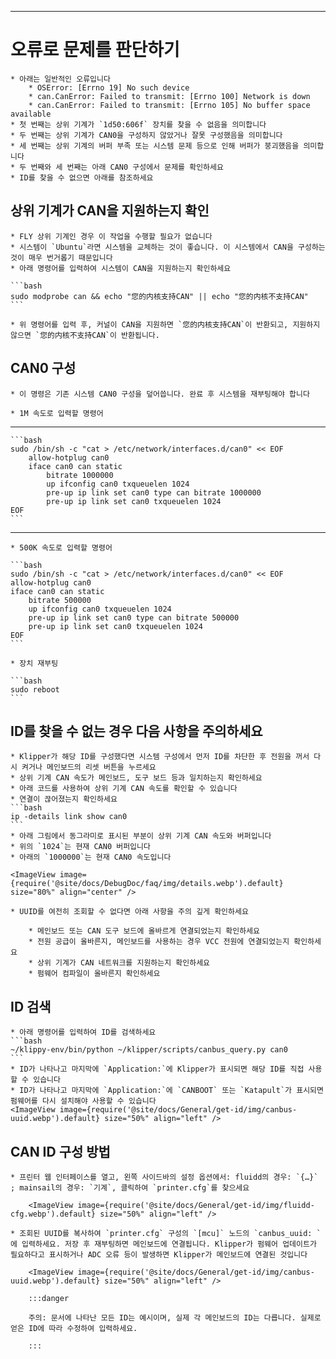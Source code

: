 ----

# 오류로 문제를 판단하기

    * 아래는 일반적인 오류입니다
        * OSError: [Errno 19] No such device
        * can.CanError: Failed to transmit: [Errno 100] Network is down
        * can.CanError: Failed to transmit: [Errno 105] No buffer space available
    * 첫 번째는 상위 기계가 `1d50:606f` 장치를 찾을 수 없음을 의미합니다
    * 두 번째는 상위 기계가 CAN0을 구성하지 않았거나 잘못 구성했음을 의미합니다
    * 세 번째는 상위 기계의 버퍼 부족 또는 시스템 문제 등으로 인해 버퍼가 붕괴했음을 의미합니다
    * 두 번째와 세 번째는 아래 CAN0 구성에서 문제를 확인하세요
    * ID를 찾을 수 없으면 아래를 참조하세요

## 상위 기계가 CAN을 지원하는지 확인

    * FLY 상위 기계인 경우 이 작업을 수행할 필요가 없습니다
    * 시스템이 `Ubuntu`라면 시스템을 교체하는 것이 좋습니다. 이 시스템에서 CAN을 구성하는 것이 매우 번거롭기 때문입니다
    * 아래 명령어를 입력하여 시스템이 CAN을 지원하는지 확인하세요

    ```bash
    sudo modprobe can && echo "您的内核支持CAN" || echo "您的内核不支持CAN"
    ```

    * 위 명령어를 입력 후, 커널이 CAN을 지원하면 `您的内核支持CAN`이 반환되고, 지원하지 않으면 `您的内核不支持CAN`이 반환됩니다.

## CAN0 구성

    * 이 명령은 기존 시스템 CAN0 구성을 덮어씁니다. 완료 후 시스템을 재부팅해야 합니다
    
    * 1M 속도로 입력할 명령어
----
    ```bash
    sudo /bin/sh -c "cat > /etc/network/interfaces.d/can0" << EOF
        allow-hotplug can0
        iface can0 can static
            bitrate 1000000
            up ifconfig can0 txqueuelen 1024
            pre-up ip link set can0 type can bitrate 1000000
            pre-up ip link set can0 txqueuelen 1024
    EOF
    ```
----
    * 500K 속도로 입력할 명령어

    ```bash
    sudo /bin/sh -c "cat > /etc/network/interfaces.d/can0" << EOF
    allow-hotplug can0
    iface can0 can static
        bitrate 500000
        up ifconfig can0 txqueuelen 1024
        pre-up ip link set can0 type can bitrate 500000
        pre-up ip link set can0 txqueuelen 1024
    EOF
    ```

    * 장치 재부팅

    ```bash
    sudo reboot
    ```


## ID를 찾을 수 없는 경우 다음 사항을 주의하세요

    * Klipper가 해당 ID를 구성했다면 시스템 구성에서 먼저 ID를 차단한 후 전원을 꺼서 다시 켜거나 메인보드의 리셋 버튼을 누르세요
    * 상위 기계 CAN 속도가 메인보드, 도구 보드 등과 일치하는지 확인하세요
    * 아래 코드를 사용하여 상위 기계 CAN 속도를 확인할 수 있습니다
    * 연결이 끊어졌는지 확인하세요
    ```bash
    ip -details link show can0
    ```
    * 아래 그림에서 동그라미로 표시된 부분이 상위 기계 CAN 속도와 버퍼입니다
    * 위의 `1024`는 현재 CAN0 버퍼입니다
    * 아래의 `1000000`는 현재 CAN0 속도입니다

    <ImageView image={require('@site/docs/DebugDoc/faq/img/details.webp').default} size="80%" align="center" />

    * UUID를 여전히 조회할 수 없다면 아래 사항을 주의 깊게 확인하세요

        * 메인보드 또는 CAN 도구 보드에 올바르게 연결되었는지 확인하세요
        * 전원 공급이 올바른지, 메인보드를 사용하는 경우 VCC 전원에 연결되었는지 확인하세요
        * 상위 기계가 CAN 네트워크를 지원하는지 확인하세요
        * 펌웨어 컴파일이 올바른지 확인하세요

## ID 검색

    * 아래 명령어를 입력하여 ID를 검색하세요
    ```bash
    ~/klippy-env/bin/python ~/klipper/scripts/canbus_query.py can0
    ```
    * ID가 나타나고 마지막에 `Application:`에 Klipper가 표시되면 해당 ID를 직접 사용할 수 있습니다
    * ID가 나타나고 마지막에 `Application:`에 `CANBOOT` 또는 `Katapult`가 표시되면 펌웨어를 다시 설치해야 사용할 수 있습니다
    <ImageView image={require('@site/docs/General/get-id/img/canbus-uuid.webp').default} size="50%" align="left" />


## CAN ID 구성 방법

    * 프린터 웹 인터페이스를 열고, 왼쪽 사이드바의 설정 옵션에서: fluidd의 경우: `{…}` ; mainsail의 경우: `기계`, 클릭하여 `printer.cfg`를 찾으세요

        <ImageView image={require('@site/docs/General/get-id/img/fluidd-cfg.webp').default} size="50%" align="left" />

    * 조회된 UUID를 복사하여 `printer.cfg` 구성의 `[mcu]` 노드의 `canbus_uuid: `에 입력하세요. 저장 후 재부팅하면 메인보드에 연결됩니다. Klipper가 펌웨어 업데이트가 필요하다고 표시하거나 ADC 오류 등이 발생하면 Klipper가 메인보드에 연결된 것입니다

        <ImageView image={require('@site/docs/General/get-id/img/canbus-uuid.webp').default} size="50%" align="left" />

        :::danger

        주의: 문서에 나타난 모든 ID는 예시이며, 실제 각 메인보드의 ID는 다릅니다. 실제로 얻은 ID에 따라 수정하여 입력하세요.

        :::